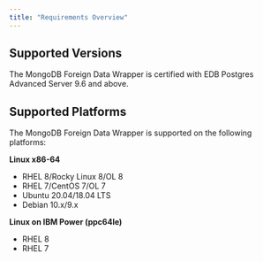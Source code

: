 ```yaml
---
title: "Requirements Overview"
---
```


## Supported Versions

The MongoDB Foreign Data Wrapper is certified with EDB Postgres Advanced Server 9.6 and above.

## Supported Platforms

The MongoDB Foreign Data Wrapper is supported on the following platforms:

**Linux x86-64**

 -   RHEL 8/Rocky Linux 8/OL 8
 -   RHEL 7/CentOS 7/OL 7
 -   Ubuntu 20.04/18.04 LTS
 -   Debian 10.x/9.x

**Linux on IBM Power (ppc64le)**

 -   RHEL 8
 -   RHEL 7

